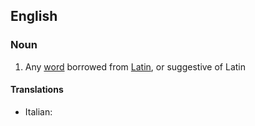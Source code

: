 ==English==

===Noun===
{{wikipedia}}
{{en-noun}}

# Any [[word]] borrowed from [[Latin]], or suggestive of Latin

====Translations====
{{trans-top|Latinism}}
* Italian: {{t+|it|latinismo|m}}
{{trans-mid}}
{{trans-bottom}}